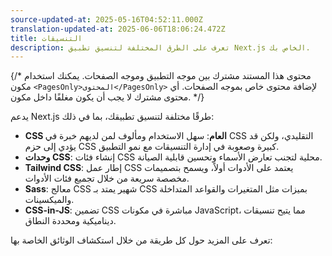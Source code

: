 ```yaml
---
source-updated-at: 2025-05-16T04:52:11.000Z
translation-updated-at: 2025-06-06T18:06:24.472Z
title: التنسيقات
description: تعرف على الطرق المختلفة لتنسيق تطبيق Next.js الخاص بك.
---
```


{/* محتوى هذا المستند مشترك بين موجه التطبيق وموجه الصفحات. يمكنك استخدام مكون `<PagesOnly>المحتوى</PagesOnly>` لإضافة محتوى خاص بموجه الصفحات. أي محتوى مشترك لا يجب أن يكون مغلفًا داخل مكون. */}

يدعم Next.js طرقًا مختلفة لتنسيق تطبيقك، بما في ذلك:

- **CSS العام**: سهل الاستخدام ومألوف لمن لديهم خبرة في CSS التقليدي، ولكن قد يؤدي إلى حزم CSS كبيرة وصعوبة في إدارة التنسيقات مع نمو التطبيق.
- **وحدات CSS**: إنشاء فئات CSS محلية لتجنب تعارض الأسماء وتحسين قابلية الصيانة.
- **Tailwind CSS**: إطار عمل CSS يعتمد على الأدوات أولاً، ويسمح بتصميمات مخصصة سريعة من خلال تجميع فئات الأدوات.
- **Sass**: معالج CSS شهير يمتد بـ CSS بميزات مثل المتغيرات والقواعد المتداخلة والميكسينات.
- **CSS-in-JS**: تضمين CSS مباشرة في مكونات JavaScript، مما يتيح تنسيقات ديناميكية ومحددة النطاق.

تعرف على المزيد حول كل طريقة من خلال استكشاف الوثائق الخاصة بها: